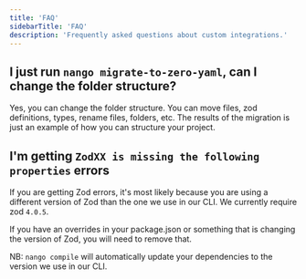 ```yaml
---
title: 'FAQ'
sidebarTitle: 'FAQ'
description: 'Frequently asked questions about custom integrations.'
---
```


## I just run `nango migrate-to-zero-yaml`, can I change the folder structure?

Yes, you can change the folder structure. You can move files, zod definitions, types, rename files, folders, etc.
The results of the migration is just an example of how you can structure your project.

## I'm getting `ZodXX is missing the following properties` errors 

If you are getting Zod errors, it's most likely because you are using a different version of Zod than the one we use in our CLI. We currently require zod `4.0.5`.

If you have an overrides in your package.json or something that is changing the version of Zod, you will need to remove that.

NB: `nango compile` will automatically update your dependencies to the version we use in our CLI.

